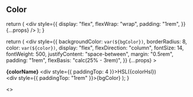 
<Meta title="Legacy/Color" />

## Color

  return (
    <div
      style={{
        display: "flex",
        flexWrap: "wrap",
        padding: "1rem",
      }}
      {...props}
    />
  );
}

  return (
    <div
      style={{
        backgroundColor: `var(${bgColor})`,
        borderRadius: 8,
        color: `var(${color})`,
        display: "flex",
        flexDirection: "column",
        fontSize: 14,
        fontWeight: 500,
        justifyContent: "space-between",
        margin: "0.5rem",
        padding: "1rem",
        flexBasis: "calc(25% - 3rem)",
      }}
      {...props}
    >
      <div>
        <strong>{colorName}</strong>
        <div style={{ paddingTop: 4 }}>HSL({colorHsl})</div>
      </div>
      <div style={{ paddingTop: "1rem" }}>{bgColor}</div>
    </div>
  );
}

<Preview>
  <Story name="Color">
    <>
      <ColorSchemeWrapper scheme="light">
        <SampleColorLayout>
          <Color
            bgColor="--color-tint0"
            color="--color-tint10"
            colorName="Static Gray 12"
            colorHsl="0, 0%, 12%"
          />
          <Color
            bgColor="--color-tint1"
            color="--color-tint10"
            colorName="Static Gray 24"
            colorHsl="0, 0%, 24%"
          />
          <Color
            bgColor="--color-tint2"
            color="--color-tint10"
            colorName="Static Gray 45"
            colorHsl="0, 0%, 45%"
          />
          <Color
            bgColor="--color-tint3"
            color="--color-tint10"
            colorName="Static Gray 62"
            colorHsl="0, 0%, 62%"
          />
          <Color
            bgColor="--color-tint4"
            color="--color-tint0"
            colorName="Static Gray 81"
            colorHsl="0, 0%, 81%"
          />
          <Color
            bgColor="--color-tint5"
            color="--color-tint0"
            colorName="Static Gray 88"
            colorHsl="0, 0%, 88%"
          />
          <Color
            bgColor="--color-tint6"
            color="--color-tint0"
            colorName="Static Gray 93"
            colorHsl="0, 0%, 93%"
          />
          <Color
            bgColor="--color-tint7"
            color="--color-tint0"
            colorName="Static Gray 95"
            colorHsl="0, 0%, 95%"
          />
          <Color
            bgColor="--color-tint8"
            color="--color-tint0"
            colorName="Static Gray 97"
            colorHsl="0, 0%, 97%"
          />
          <Color
            bgColor="--color-tint9"
            color="--color-tint0"
            colorName="Static Gray 98"
            colorHsl="0, 0%, 98%"
          />
          <Color
            bgColor="--color-tint10"
            color="--color-tint0"
            colorName="Static Gray 100"
            colorHsl="0, 0%, 100%"
          />
          <div style={{ display: "flex", width: "100%" }}>
            <Color
              bgColor="--color-topaz"
              color="--color-tint0"
              colorName="Topaz"
              colorHsl="207, 90%, 61%"
            />
            <Color
              bgColor="--color-turquoise"
              color="--color-tint0"
              colorName="Turquoise"
              colorHsl="174, 42%, 51%"
            />
            <Color
              bgColor="--color-tourmaline"
              color="--color-tint0"
              colorName="Tourmaline"
              colorHsl="174, 60%, 38%"
            />
            <Color
              bgColor="--color-emerald"
              color="--color-tint0"
              colorName="Emerald"
              colorHsl="122, 38%, 57%"
            />
            <Color
              bgColor="--color-ruby"
              color="--color-tint0"
              colorName="Ruby"
              colorHsl="1, 83%, 62%"
            />
            <Color
              bgColor="--color-citrine"
              color="--color-tint0"
              colorName="Citrine"
              colorHsl="42, 90%, 60%"
            />
          </div>
        </SampleColorLayout>
      </ColorSchemeWrapper>
      <ColorSchemeWrapper scheme="dark">
        <SampleColorLayout>
          <Color
            bgColor="--color-tint0"
            color="--color-tint10"
            colorName="Static Gray 98"
            colorHsl="0, 0%, 98%"
          />
          <Color
            bgColor="--color-tint1"
            color="--color-tint10"
            colorName="Static Gray 88"
            colorHsl="0, 0%, 88%"
          />
          <Color
            bgColor="--color-tint2"
            color="--color-tint10"
            colorName="Static Gray 68"
            colorHsl="0, 0%, 68%"
          />
          <Color
            bgColor="--color-tint3"
            color="--color-tint10"
            colorName="Static Gray 50"
            colorHsl="0, 0%, 50%"
          />
          <Color
            bgColor="--color-tint4"
            color="--color-tint0"
            colorName="Static Gray 32"
            colorHsl="0, 0%, 32%"
          />
          <Color
            bgColor="--color-tint5"
            color="--color-tint0"
            colorName="Static Gray 24"
            colorHsl="0, 0%, 24%"
          />
          <Color
            bgColor="--color-tint6"
            color="--color-tint0"
            colorName="Static Gray 19"
            colorHsl="0, 0%, 19%"
          />
          <Color
            bgColor="--color-tint7"
            color="--color-tint0"
            colorName="Static Gray 17"
            colorHsl="0, 0%, 17%"
          />
          <Color
            bgColor="--color-tint8"
            color="--color-tint0"
            colorName="Static Gray 15"
            colorHsl="0, 0%, 15%"
          />
          <Color
            bgColor="--color-tint9"
            color="--color-tint0"
            colorName="Static Gray 12"
            colorHsl="0, 0%, 12%"
          />
          <Color
            bgColor="--color-tint10"
            color="--color-tint0"
            colorName="Static Gray 7"
            colorHsl="0, 0%, 7%"
          />
          <div style={{ display: "flex", width: "100%" }}>
            <Color
              bgColor="--color-topaz"
              color="--color-tint0"
              colorName="Topaz Dark"
              colorHsl="207, 90%, 51%"
            />
            <Color
              bgColor="--color-turquoise"
              color="--color-tint0"
              colorName="Turquoise Dark"
              colorHsl="172, 52%, 41%"
            />
            <Color
              bgColor="--color-tourmaline"
              color="--color-tint0"
              colorName="Tourmaline Dark"
              colorHsl="174, 72%, 31%"
            />
            <Color
              bgColor="--color-emerald"
              color="--color-tint0"
              colorName="Emerald Dark"
              colorHsl="122, 48%, 57%"
            />
            <Color
              bgColor="--color-ruby"
              color="--color-tint0"
              colorName="Ruby Dark"
              colorHsl="1, 75%, 55%"
            />
            <Color
              bgColor="--color-citrine"
              color="--color-tint0"
              colorName="Citrine Dark"
              colorHsl="42, 81%, 56%"
            />
          </div>
        </SampleColorLayout>
      </ColorSchemeWrapper>
    </>
  </Story>
</Preview>